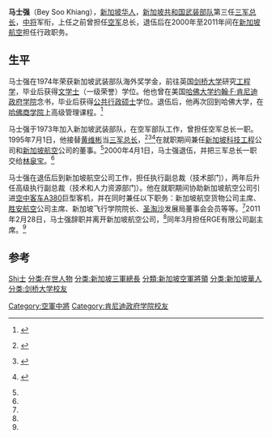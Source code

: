 {{Infobox military person
|name = 马士强
|born =
|image = 
|image_size = 
|caption = 
|placeofbirth = [[新加坡|新加坡]]
|allegiance = [[新加坡|新加坡]]
|branch = [[新加坡共和国武装部队|新加坡共和国武装部队]]
|serviceyears = 1973年－2000年
|rank = [[中将|中将]]
|commands =
* 空军总长（？－1995年）
* 三军总长（1995年－2000年）
|awards =
|spouse = 
|relations = 
|laterwork =
|signature =
}}
'''马士强'''（Bey Soo Khiang），[[新加坡华人|新加坡华人]]，[[新加坡共和国武装部队|新加坡共和国武装部队]]第三任[[三军总长|三军总长]]，[[中将|中将]]军衔，上任之前曾担任[[新加坡共和国空军部队|空军]]总长，退伍后在2000年至2011年间在[[新加坡航空|新加坡航空]]担任行政职务。

==生平==
马士强在1974年荣获新加坡武装部队海外奖学金，前往英国[[剑桥大学|剑桥大学]]研究[[工程学|工程学]]，毕业后获得[[文学士|文学士]]（一级荣誉）学位。他也曾在美国[[哈佛大学|哈佛大学]][[约翰·F·肯尼迪政府学院|约翰·F·肯尼迪政府学院]]念书，毕业后获得[[公共行政硕士|公共行政硕士]]学位。退伍后，他再次回到哈佛大学，在[[哈佛商学院|哈佛商学院]]上高级管理课程。<ref name="The Wharton Global Alumni Forum">{{en icon}} {{cite web|title=马士强|url=http://www.whartonjakarta12.com/jakarta12/Speakerdetails.aspx?Id=1369|publisher=沃顿全球校友论坛|accessdate=2013年9月22日|deadurl=yes|archiveurl=https://web.archive.org/web/20130926030745/http://www.whartonjakarta12.com/jakarta12/Speakerdetails.aspx?Id=1369|archivedate=2013年9月26日}}</ref>

马士强于1973年加入新加坡武装部队，在空军部队工作，曾担任空军总长一职。1995年7月1日，他接替[[黄维彬_(1948年)|黄维彬]]当[[三军总长|三军总长]]，<ref name="Changes to Chief of Defence Force and Chief of Army">{{en icon}} {{cite web|title=重新任命三军总长和陆军总长|url=http://www.mindef.gov.sg/content/imindef/press_room/official_releases/nr/2000/jan/22jan00_nr.html#.Uj6OST99kTA|publisher=新加坡国防部|accessdate=2013年9月22日|date=2000年1月22日|archive-date=2016年3月4日|archive-url=https://web.archive.org/web/20160304054954/http://www.mindef.gov.sg/content/imindef/press_room/official_releases/nr/2000/jan/22jan00_nr.html#.Uj6OST99kTA|dead-url=no}}</ref><ref name="PACF.SI">{{en icon}} {{cite web|title=黄维彬|url=http://in.reuters.com/finance/stocks/officerProfile?symbol=PACF.SI&officerId=776805|publisher=路透社|accessdate=2013年9月5日|archive-date=2013年9月27日|archive-url=https://web.archive.org/web/20130927022908/http://in.reuters.com/finance/stocks/officerProfile?symbol=PACF.SI&officerId=776805|dead-url=yes}}</ref><ref name="Bey Soo Khiang resigns from SIA">{{en icon}} {{cite web|title=马士强离开新加坡航空公司|url=http://www.theedgesingapore.com/the-daily-edge/business/23173-bey-soo-khiang-resigns-from-sia.html|publisher=新加坡边缘|accessdate=2013年9月22日|date=2010年11月16日|deadurl=yes|archiveurl=https://web.archive.org/web/20130927012528/http://www.theedgesingapore.com/the-daily-edge/business/23173-bey-soo-khiang-resigns-from-sia.html|archivedate=2013年9月27日}}</ref>在就职期间兼任[[新加坡科技工程|新加坡科技工程]]公司和[[新加坡航空|新加坡航空]]公司的董事。<ref name="The Wharton Global Alumni Forum" />2000年4月1日，马士强退伍，并把三军总长一职交给[[林泉宝|林泉宝]]。<ref name="Changes to Chief of Defence Force and Chief of Army" />

马士强在退伍后到新加坡航空公司工作，担任执行副总裁（技术部门），两年后升任高级执行副总裁（技术和人力资源部门）。他在就职期间协助新加坡航空公司引进[[空中客车A380|空中客车A380]]巨型客机，并在同时兼任以下职务：新加坡航空货物公司主席、[[胜安航空|胜安航空]]公司主席、新加坡飞行学院院长、[[圣淘沙|圣淘沙]]发展局董事会会员等等。<ref name="The Wharton Global Alumni Forum" />2011年2月28日，马士强辞职并离开新加坡航空公司，<ref name="Bey Soo Khiang resigns from SIA" />同年3月担任RGE有限公司副主席。<ref name="The Wharton Global Alumni Forum" />

==参考==
{{reflist}}

{{start box}}
{{s-off}}
{{s-before|[[黄维彬_(1948年)|黄维彬]]中将}}
{{s-title|[[新加坡共和国武装部队|新加坡共和国武装部队]][[三军总长|三军总长]]|1995年7月1日－2000年4月1日}}
{{s-after|[[林泉宝|林泉宝]]少将}}
{{end box}}

{{DEFAULTSORT:Ma马士强}}
[[分类:马姓|Shi士]]
[[分类:在世人物|分类:在世人物]]
[[分类:新加坡三軍總長|分类:新加坡三軍總長]]
[[分類:新加坡空軍將領|分類:新加坡空軍將領]]
[[Category:空軍中將|Category:空軍中將]]
[[分类:新加坡華人|分类:新加坡華人]]
[[分类:剑桥大学校友|分类:剑桥大学校友]]
[[Category:肯尼迪政府学院校友|Category:肯尼迪政府学院校友]]